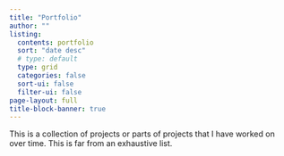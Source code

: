 ```yaml
---
title: "Portfolio"
author: ""
listing:
  contents: portfolio
  sort: "date desc"
  # type: default
  type: grid
  categories: false
  sort-ui: false
  filter-ui: false
page-layout: full
title-block-banner: true
---
```


This is a collection of projects or parts of projects that I have worked on over time. This is far from an exhaustive list.

